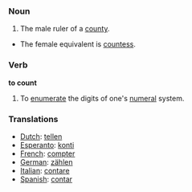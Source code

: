 === Noun ===
#The male ruler of a [[county]].
*The female equivalent is [[countess]].

=== Verb ===

'''to count'''

#To [[enumerate]] the digits of one's [[numeral]] system.

=== Translations ===
*[[Dutch]]: [[tellen]]
*[[Esperanto]]: [[konti]]
*[[French]]: [[compter]]
*[[German]]: [[zählen]]
*[[Italian]]: [[contare]]
*[[Spanish]]: [[contar]]